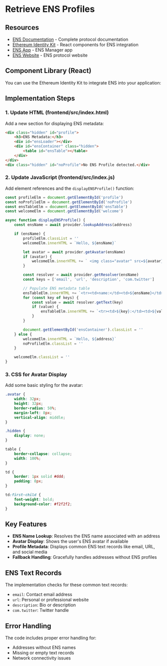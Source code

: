 
# Retrieve ENS Profiles

<FullWidthLink
	href='https://docs.ens.domains'
	logo='/img/ens.svg'
	text='Ethereum Name Service (ENS) Documentation'
	themeAware={true}
/>

## Resources

-   [ENS Documentation](https://docs.ens.domains) - Complete protocol documentation
-   [Ethereum Identity Kit](https://ethidentitykit.com) - React components for ENS integration
-   [ENS App](https://app.ens.domains) - ENS Manager app
-	[ENS Website](https://ens.domains) - ENS protocol website

## Component Library (React)

You can use the Ethereum Identity Kit to integrate ENS into your application:

<FullWidthLink
	href='https://ethidentitykit.com'
	logo='/img/eik-logo.svg'
	text='Ethereum Identity Kit (EIK) - Comprehensive EFP Integration'
/>

## Implementation Steps

### 1. Update HTML (frontend/src/index.html)

Add a new section for displaying ENS metadata:

```html
<div class="hidden" id="profile">
	<h3>ENS Metadata:</h3>
	<div id="ensLoader"></div>
	<div id="ensContainer" class="hidden">
		<table id="ensTable"></table>
	</div>
</div>
<div class="hidden" id="noProfile">No ENS Profile detected.</div>
```

### 2. Update JavaScript (frontend/src/index.js)

Add element references and the `displayENSProfile()` function:

```javascript
const profileElm = document.getElementById('profile')
const noProfileElm = document.getElementById('noProfile')
const ensTableElm = document.getElementById('ensTable')
const welcomeElm = document.getElementById('welcome')

async function displayENSProfile() {
	const ensName = await provider.lookupAddress(address)

	if (ensName) {
		profileElm.classList = ''
		welcomeElm.innerHTML = `Hello, ${ensName}`

		let avatar = await provider.getAvatar(ensName)
		if (avatar) {
			welcomeElm.innerHTML += ` <img class="avatar" src=${avatar}/>`
		}

		const resolver = await provider.getResolver(ensName)
		const keys = ['email', 'url', 'description', 'com.twitter']

		// Populate ENS metadata table
		ensTableElm.innerHTML += `<tr><td>name:</td><td>${ensName}</td></tr>`
		for (const key of keys) {
			const value = await resolver.getText(key)
			if (value) {
				ensTableElm.innerHTML += `<tr><td>${key}:</td><td>${value}</td></tr>`
			}
		}

		document.getElementById('ensContainer').classList = ''
	} else {
		welcomeElm.innerHTML = `Hello, ${address}`
		noProfileElm.classList = ''
	}

	welcomeElm.classList = ''
}
```

### 3. CSS for Avatar Display

Add some basic styling for the avatar:

```css
.avatar {
	width: 32px;
	height: 32px;
	border-radius: 50%;
	margin-left: 8px;
	vertical-align: middle;
}

.hidden {
	display: none;
}

table {
	border-collapse: collapse;
	width: 100%;
}

td {
	border: 1px solid #ddd;
	padding: 8px;
}

td:first-child {
	font-weight: bold;
	background-color: #f2f2f2;
}
```

## Key Features

-   **ENS Name Lookup**: Resolves the ENS name associated with an address
-   **Avatar Display**: Shows the user's ENS avatar if available
-   **Profile Metadata**: Displays common ENS text records like email, URL, and social media
-   **Fallback Handling**: Gracefully handles addresses without ENS profiles

## ENS Text Records

The implementation checks for these common text records:

-   `email`: Contact email address
-   `url`: Personal or professional website
-   `description`: Bio or description
-   `com.twitter`: Twitter handle

## Error Handling

The code includes proper error handling for:

-   Addresses without ENS names
-   Missing or empty text records
-   Network connectivity issues
